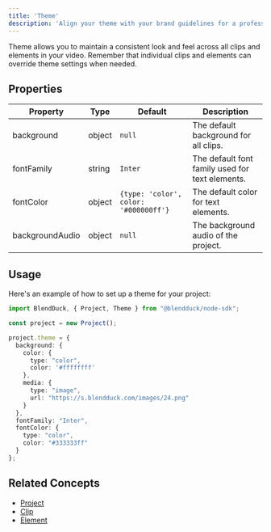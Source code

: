 ```yaml
---
title: 'Theme'
description: 'Align your theme with your brand guidelines for a professional look'
---
```


Theme allows you to maintain a consistent look and feel across all clips and elements in your video. Remember that individual clips and elements can override theme settings when needed.

## Properties

| Property | Type | Default | Description |
|------|------|-------------|------|
| background | object | `null` | The default background for all clips. |
| fontFamily | string | `Inter` | The default font family used for text elements. |
| fontColor | object | `{type: 'color', color: '#000000ff'}` | The default color for text elements. |
| backgroundAudio | object | `null` | The background audio of the project. |

## Usage

Here's an example of how to set up a theme for your project:

```typescript
import BlendDuck, { Project, Theme } from "@blendduck/node-sdk";

const project = new Project();

project.theme = {
  background: {
    color: {
      type: "color",
      color: '#ffffffff'
    },
    media: {
      type: "image",
      url: "https://s.blendduck.com/images/24.png"
    }
  },
  fontFamily: "Inter",
  fontColor: {
    type: "color",
    color: "#333333ff"
  }
};
```

## Related Concepts

- [Project](/concepts/project)
- [Clip](/concepts/clip)
- [Element](/concepts/element)